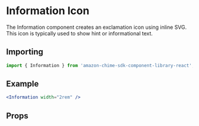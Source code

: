 

# Information Icon

The Information component creates an exclamation icon using inline SVG. This icon is typically used to show hint or informational text.

## Importing

```javascript
import { Information } from 'amazon-chime-sdk-component-library-react';
```

## Example

<ThemeProvider theme={lightTheme}>
  <Preview>
    <Information width="2rem" />
  </Preview>
</ThemeProvider>

```jsx
<Information width="2rem" />
```

## Props

<Props of={Information} />
